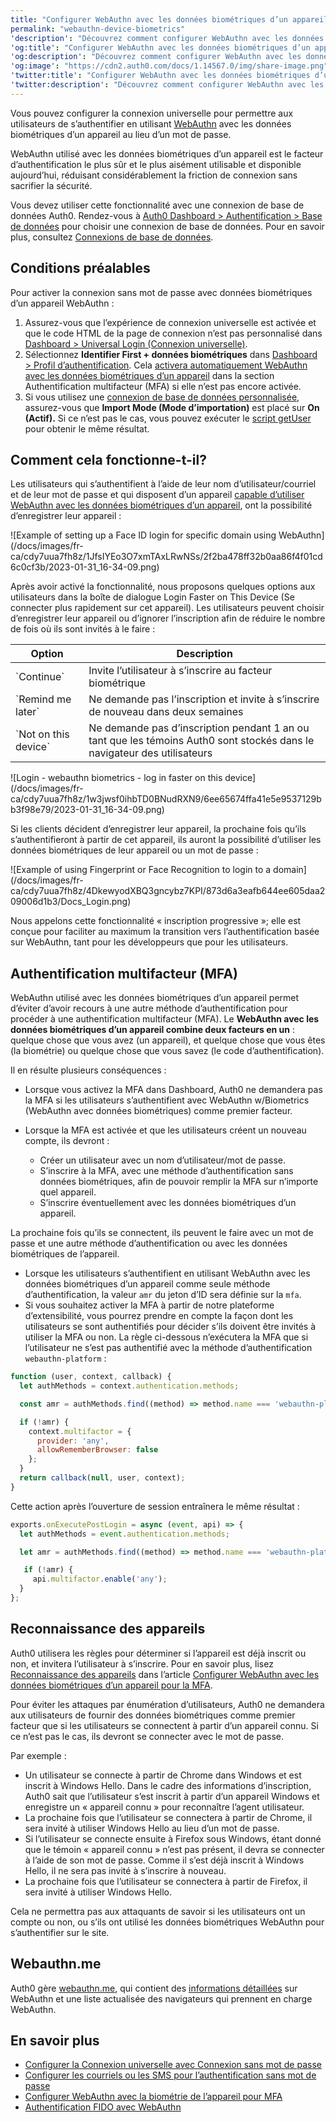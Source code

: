 ```yaml
---
title: "Configurer WebAuthn avec les données biométriques d’un appareil pour une authentification sans mot de passe"
permalink: "webauthn-device-biometrics"
'description': "Découvrez comment configurer WebAuthn avec les données biométriques d’un appareil pour l’authentification sans mot de passe."
'og:title': "Configurer WebAuthn avec les données biométriques d’un appareil pour une authentification sans mot de passe"
'og:description': "Découvrez comment configurer WebAuthn avec les données biométriques d’un appareil pour l’authentification sans mot de passe."
'og:image': "https://cdn2.auth0.com/docs/1.14567.0/img/share-image.png"
'twitter:title': "Configurer WebAuthn avec les données biométriques d’un appareil pour une authentification sans mot de passe"
'twitter:description': "Découvrez comment configurer WebAuthn avec les données biométriques d’un appareil pour l’authentification sans mot de passe."
---
```


Vous pouvez configurer la connexion universelle pour permettre aux utilisateurs de s’authentifier en utilisant [WebAuthn](/docs/docs/fr-ca/secure/multi-factor-authentication/fido-authentication-with-webauthn) avec les données biométriques d’un appareil au lieu d’un mot de passe.

WebAuthn utilisé avec les données biométriques d’un appareil est le facteur d’authentification le plus sûr et le plus aisément utilisable et disponible aujourd’hui, réduisant considérablement la friction de connexion sans sacrifier la sécurité.

<Warning>

Vous devez utiliser cette fonctionnalité avec une connexion de base de données Auth0. Rendez-vous à [Auth0 Dashboard > Authentification > Base de données](https://manage.auth0.com/#/connections/database) pour choisir une connexion de base de données. Pour en savoir plus, consultez [Connexions de base de données](/docs/docs/fr-ca/authenticate/database-connections).

</Warning>

## Conditions préalables

Pour activer la connexion sans mot de passe avec données biométriques d’un appareil WebAuthn :

1. Assurez-vous que l’expérience de connexion universelle est activée et que le code HTML de la page de connexion n’est pas personnalisé dans [Dashboard > Universal Login (Connexion universelle)](https://manage.auth0.com/#/login_settings).
2. Sélectionnez **Identifier First + données biométriques** dans [Dashboard > Profil d’authentification](https://manage.auth0.com/#/authentication-profiles). Cela [activera automatiquement WebAuthn avec les données biométriques d’un appareil](/docs/docs/fr-ca/secure/multi-factor-authentication/fido-authentication-with-webauthn/configure-webauthn-device-biometrics-for-mfa) dans la section Authentification multifacteur (MFA) si elle n’est pas encore activée.
3. Si vous utilisez une [connexion de base de données personnalisée](/docs/docs/fr-ca/authenticate/database-connections/custom-db), assurez-vous que **Import Mode (Mode d’importation)** est placé sur **On (Actif).** Si ce n’est pas le cas, vous pouvez exécuter le [script getUser](/docs/docs/fr-ca/authenticate/database-connections/custom-db/templates/get-user) pour obtenir le même résultat.

## Comment cela fonctionne-t-il?

Les utilisateurs qui s’authentifient à l’aide de leur nom d’utilisateur/courriel et de leur mot de passe et qui disposent d’un appareil [capable d’utiliser WebAuthn avec les données biométriques d’un appareil](https://webauthn.me/browser-support), ont la possibilité d’enregistrer leur appareil :

<Frame>![Example of setting up a Face ID login for specific domain using WebAuthn](/docs/images/fr-ca/cdy7uua7fh8z/1JfsIYEo3O7xmTAxLRwNSs/2f2ba478ff32b0aa86f4f01cd6c0cf3b/2023-01-31_16-34-09.png)</Frame>

Après avoir activé la fonctionnalité, nous proposons quelques options aux utilisateurs dans la boîte de dialogue Login Faster on This Device (Se connecter plus rapidement sur cet appareil). Les utilisateurs peuvent choisir d’enregistrer leur appareil ou d’ignorer l’inscription afin de réduire le nombre de fois où ils sont invités à le faire :

<table class="table"><thead>
<tr>
<th>Option</th>
<th>Description</th>
</tr>
</thead>
<tbody>
<tr>
<td>`Continue`</td>
<td>Invite l’utilisateur à s’inscrire au facteur biométrique</td>
</tr>
<tr>
<td>`Remind me later`</td>
<td>Ne demande pas l’inscription et invite à s’inscrire de nouveau dans deux semaines</td>
</tr>
<tr>
<td>`Not on this device`</td>
<td>Ne demande pas d’inscription pendant 1 an ou tant que les témoins Auth0 sont stockés dans le navigateur des utilisateurs</td>
</tr>
</tbody>
</table>

<Frame>![Login - webauthn biometrics - log in faster on this device](/docs/images/fr-ca/cdy7uua7fh8z/1w3jwsf0ihbTD0BNudRXN9/6ee65674ffa41e5e9537129bb3f98e79/2023-01-31_16-34-09.png)</Frame>

Si les clients décident d’enregistrer leur appareil, la prochaine fois qu’ils s’authentifieront à partir de cet appareil, ils auront la possibilité d’utiliser les données biométriques de leur appareil ou un mot de passe :

<Frame>![Example of using Fingerprint or Face Recognition to login to a domain](/docs/images/fr-ca/cdy7uua7fh8z/4DkewyodXBQ3gncybz7KPI/873d6a3eafb644ee605daa209006d1b3/Docs_Login.png)</Frame>

Nous appelons cette fonctionnalité « inscription progressive »; elle est conçue pour faciliter au maximum la transition vers l’authentification basée sur WebAuthn, tant pour les développeurs que pour les utilisateurs.

## Authentification multifacteur (MFA)

WebAuthn utilisé avec les données biométriques d’un appareil permet d’éviter d’avoir recours à une autre méthode d’authentification pour procéder à une authentification multifacteur (<Tooltip href="/docs/docs/fr-ca/glossary?term=multifactor-authentication" tip="Authentification multifacteur (MFA)
Processus d’authentification de l’utilisateur qui utilise un facteur en plus du nom d’utilisateur et du mot de passe, tel qu’un code par SMS." cta="Voir le glossaire">MFA</Tooltip>). Le **WebAuthn avec les données biométriques d’un appareil combine deux facteurs en un** : quelque chose que vous avez (un appareil), et quelque chose que vous êtes (la biométrie) ou quelque chose que vous savez (le code d’authentification).

Il en résulte plusieurs conséquences :

* Lorsque vous activez la MFA dans Dashboard, Auth0 ne demandera pas la MFA si les utilisateurs s’authentifient avec WebAuthn w/Biometrics (WebAuthn avec données biométriques) comme premier facteur.
* Lorsque la MFA est activée et que les utilisateurs créent un nouveau compte, ils devront :

  + Créer un utilisateur avec un nom d’utilisateur/mot de passe.
  + S’inscrire à la MFA, avec une méthode d’authentification sans données biométriques, afin de pouvoir remplir la MFA sur n’importe quel appareil.
  + S’inscrire éventuellement avec les données biométriques d’un appareil.

La prochaine fois qu’ils se connectent, ils peuvent le faire avec un mot de passe et une autre méthode d’authentification ou avec les données biométriques de l’appareil.

* Lorsque les utilisateurs s’authentifient en utilisant WebAuthn avec les données biométriques d’un appareil comme seule méthode d’authentification, la valeur `amr` du jeton d’ID sera définie sur la `mfa`.
* Si vous souhaitez activer la MFA à partir de notre plateforme d’extensibilité, vous pourrez prendre en compte la façon dont les utilisateurs se sont authentifiés pour décider s’ils doivent être invités à utiliser la MFA ou non. La règle ci-dessous n’exécutera la MFA que si l’utilisateur ne s’est pas authentifié avec la méthode d’authentification `webauthn-platform` :

```javascript lines
function (user, context, callback) {
  let authMethods = context.authentication.methods;

  const amr = authMethods.find((method) => method.name === 'webauthn-platform');

  if (!amr) {
    context.multifactor = {
      provider: 'any',
      allowRememberBrowser: false
    };
  }
  return callback(null, user, context);
}
```

Cette action après l’ouverture de session entraînera le même résultat :

```javascript lines
exports.onExecutePostLogin = async (event, api) => {
  let authMethods = event.authentication.methods;

  let amr = authMethods.find((method) => method.name === 'webauthn-platform');

   if (!amr) {
     api.multifactor.enable('any');
  }
};
```

## Reconnaissance des appareils

Auth0 utilisera les règles pour déterminer si l’appareil est déjà inscrit ou non, et invitera l’utilisateur à s’inscrire. Pour en savoir plus, lisez [Reconnaissance des appareils](/docs/docs/fr-ca/secure/multi-factor-authentication/fido-authentication-with-webauthn/configure-webauthn-device-biometrics-for-mfa#device-recognition) dans l’article [Configurer WebAuthn avec les données biométriques d’un appareil pour la MFA](/docs/docs/fr-ca/secure/multi-factor-authentication/fido-authentication-with-webauthn/configure-webauthn-device-biometrics-for-mfa).

Pour éviter les attaques par énumération d’utilisateurs, Auth0 ne demandera aux utilisateurs de fournir des données biométriques comme premier facteur que si les utilisateurs se connectent à partir d’un appareil connu. Si ce n’est pas le cas, ils devront se connecter avec le mot de passe.

Par exemple :

* Un utilisateur se connecte à partir de Chrome dans Windows et est inscrit à Windows Hello. Dans le cadre des informations d’inscription, Auth0 sait que l’utilisateur s’est inscrit à partir d’un appareil Windows et enregistre un « appareil connu » pour reconnaître l’agent utilisateur.
* La prochaine fois que l’utilisateur se connectera à partir de Chrome, il sera invité à utiliser Windows Hello au lieu d’un mot de passe.
* Si l’utilisateur se connecte ensuite à Firefox sous Windows, étant donné que le témoin « appareil connu » n’est pas présent, il devra se connecter à l’aide de son mot de passe. Comme il s’est déjà inscrit à Windows Hello, il ne sera pas invité à s’inscrire à nouveau.
* La prochaine fois que l’utilisateur se connectera à partir de Firefox, il sera invité à utiliser Windows Hello.

Cela ne permettra pas aux attaquants de savoir si les utilisateurs ont un compte ou non, ou s’ils ont utilisé les données biométriques WebAuthn pour s’authentifier sur le site.

## Webauthn.me

Auth0 gère [webauthn.me](https://a0.to/webauthme-auth0-docs), qui contient des [informations détaillées](https://webauthn.me/introduction) sur WebAuthn et une liste actualisée des navigateurs qui prennent en charge WebAuthn.

## En savoir plus

* [Configurer la Connexion universelle avec Connexion sans mot de passe](/docs/docs/fr-ca/authenticate/login/auth0-universal-login/passwordless-login)
* [Configurer les courriels ou les SMS pour l’authentification sans mot de passe](/docs/docs/fr-ca/authenticate/login/auth0-universal-login/passwordless-login/email-or-sms)
* [Configurer WebAuthn avec la biométrie de l’appareil pour MFA](/docs/docs/fr-ca/secure/multi-factor-authentication/fido-authentication-with-webauthn/configure-webauthn-device-biometrics-for-mfa)
* [Authentification FIDO avec WebAuthn](/docs/docs/fr-ca/secure/multi-factor-authentication/fido-authentication-with-webauthn)